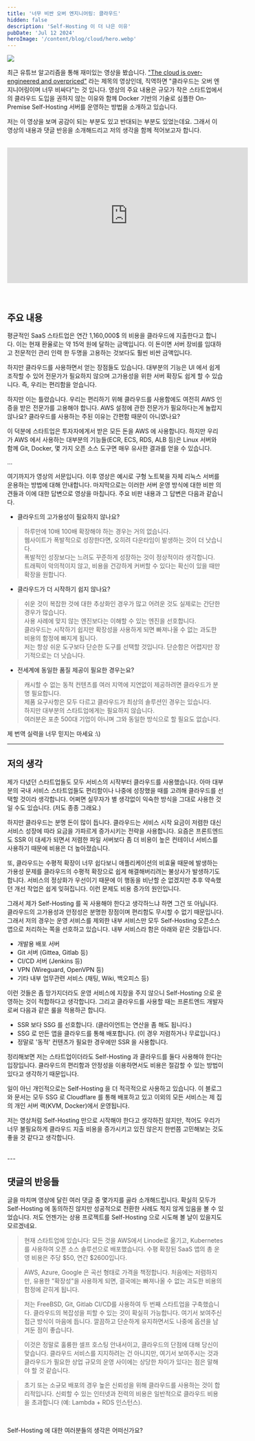 ```yaml
---
title: '너무 비싼 오버 엔지니어링: 클라우드'
hidden: false
description: 'Self-Hosting 이 더 나은 이유'
pubDate: 'Jul 12 2024'
heroImage: '/content/blog/cloud/hero.webp'
---
```



<Image class="tw-rounded-lg" width={720} height={350} src="/content/blog/cloud/hero.webp" />

<br/>

최근 유튜브 알고리즘을 통해 재미있는 영상을 봤습니다. ["The cloud is over-engineered and overpriced"](https://www.youtube.com/watch?v=jFrGhodqC08&list=WL&index=2&t=24s) 라는 제목의 영상인데, 직역하면 "클라우드는 오버 엔지니어링이며 너무 비싸다"는 것 입니다. 영상의 주요 내용은 규모가 작은 스타트업에서의 클라우드 도입을 권하지 않는 이유와 함께 Docker 기반의 기술로 심플한 On-Premise Self-Hosting 서버를 운영하는 방법을 소개하고 있습니다.

저는 이 영상을 보며 공감이 되는 부분도 있고 반대되는 부분도 있었는데요. 그래서 이 영상의 내용과 댓글 반응을 소개해드리고 저의 생각을 함께 적어보고자 합니다.

<br />

<div class="tw-flex tw-justify-center">
<iframe width="560" height="315" src="https://www.youtube.com/embed/jFrGhodqC08?si=ZxQEUz3I1zDlwH9-" title="YouTube video player" frameborder="0" allow="accelerometer; autoplay; clipboard-write; encrypted-media; gyroscope; picture-in-picture; web-share" referrerpolicy="strict-origin-when-cross-origin" allowfullscreen></iframe>
</div>
<br />
<br />

## 주요 내용

평균적인 SaaS 스타트업은 연간 1,160,000$ 의 비용을 클라우드에 지출한다고 합니다. 이는 현재 환율로는 약 15억 원에 달하는 금액입니다. 이 돈이면 서버 장비를 임대하고 전문적인 관리 인력 한 두명을 고용하는 것보다도 훨씬 비싼 금액입니다.

하지만 클라우드를 사용하면서 얻는 장점들도 있습니다. 대부분의 기능은 UI 에서 쉽게 조작할 수 있어 전문가가 필요하지 않으며 고가용성을 위한 서버 확장도 쉽게 할 수 있습니다. 즉, 우리는 편리함을 얻습니다.

하지만 이는 틀렸습니다. 우리는 편리하기 위해 클라우드를 사용함에도 여전히 AWS 인증을 받은 전문가를 고용해야 합니다. AWS 설정에 관한 전문가가 필요하다는게 놀랍지 않나요? 클라우드를 사용하는 주된 이유는 간편함 때문이 아니였나요?

이 덕분에 스타트업은 투자자에게서 받은 모든 돈을 AWS 에 사용합니다. 하지만 우리가 AWS 에서 사용하는 대부분의 기능들(ECR, ECS, RDS, ALB 등)은 Linux 서버와 함께 Git, Docker, 몇 가지 오픈 소스 도구면 매우 유사한 결과를 얻을 수 있습니다.

...

여기까지가 영상의 서문입니다. 이후 영상은 예시로 구형 노트북을 자체 리눅스 서버를 운용하는 방법에 대해 안내합니다. 마지막으로는 이러한 서버 운영 방식에 대한 비판 의견들과 이에 대한 답변으로 영상을 마칩니다. 주요 비판 내용과 그 답변은 다음과 같습니다.

- 클라우드의 고가용성이 필요하지 않나요?
> 하루만에 10배 100배 확장해야 하는 경우는 거의 없습니다.<br/>
> 웹사이트가 폭발적으로 성장한다면, 오히려 다운타임이 발생하는 것이 더 낫습니다.<br/>
> 폭발적인 성장보다는 느려도 꾸준하게 성장하는 것이 정상적이라 생각합니다.<br/>
> 트래픽이 악의적이지 않고, 비용을 건강하게 커버할 수 있다는 확신이 있을 때만 확장을 원합니다.

- 클라우드가 더 시작하기 쉽지 않나요?
> 쉬운 것이 복잡한 것에 대한 추상화인 경우가 많고 어려운 것도 실제로는 간단한 경우가 많습니다.<br/>
> 사용 사례에 맞지 않는 엔진보다는 이해할 수 있는 엔진을 선호합니다.<br/>
> 클라우드는 시작하기 쉽지만 확장성을 사용하게 되면 빠져나올 수 없는 과도한 비용의 함정에 빠지게 됩니다.<br/>
> 저는 항상 쉬운 도구보다 단순한 도구를 선택할 것입니다. 단순함은 어렵지만 장기적으로는 더 낫습니다.

- 전세계에 동일한 품질 제공이 필요한 경우는요?
> 캐시할 수 없는 동적 컨텐츠를 여러 지역에 지연없이 제공하려면 클라우드가 분명 필요합니다. <br/>
> 제품 요구사항은 모두 다르고 클라우드가 최상의 솔루션인 경우는 있습니다.<br/>
> 하지만 대부분의 스타트업에게는 필요하지 않습니다. <br/>
> 여러분은 포춘 500대 기업이 아니며 그와 동일한 방식으로 할 필요도 없습니다.

<Warning>
  제 번역 실력을 너무 믿지는 마세요 :\)
</Warning>

<br/>

---

## 저의 생각

제가 다녔던 스타트업들도 모두 서비스의 시작부터 클라우드를 사용했습니다. 아마 대부분의 국내 서비스 스타트업들도 편리함이나 나중에 성장했을 때를 고려해 클라우드를 선택할 것이라 생각합니다. 어쩌면 실무자가 별 생각없이 익숙한 방식을 그대로 사용한 것일 수도 있습니다. (저도 종종 그래요.)

하지만 클라우드는 분명 돈이 많이 듭니다. 클라우드는 서비스 시작 요금이 저렴한 대신 서비스 성장에 따라 요금을 가파르게 증가시키는 전략을 사용합니다. 요즘은 프론트엔드도 SSR 이 대세가 되면서 저렴한 파일 서버보다 좀 더 비용이 높은 컨테이너 서비스를 사용하기 때문에 비용은 더 높아졌습니다.

또, 클라우드는 수평적 확장이 너무 쉽다보니 애플리케이션의 비효율 때문에 발생하는 가용성 문제를 클라우드의 수평적 확장으로 쉽게 해결해버리려는 불상사가 발생하기도 합니다. 서비스의 정상화가 우선이기 때문에 이 행동을 비난할 순 없겠지만 추후 약속했던 개선 작업은 쉽게 잊혀집니다. 이런 문제도 비용 증가의 원인입니다.

그래서 제가 Self-Hosting 를 꼭 사용해야 한다고 생각하느냐 하면 그건 또 아닙니다. 클라우드의 고가용성과 안정성은 분명한 장점이며 편리함도 무시할 수 없기 때문입니다. 그래서 저의 경우는 운영 서비스를 제외한 내부 서비스만 모두 Self-Hosting 오픈소스 앱으로 처리하는 쪽을 선호하고 있습니다. 내부 서비스라 함은 아래와 같은 것들입니다.

- 개발용 배포 서버
- Git 서버 (Gittea, Gitlab 등)
- CI/CD 서버 (Jenkins 등)
- VPN (Wireguard, OpenVPN 등)
- 기타 내부 업무관련 서비스 (채팅, Wiki, 백오피스 등)

이런 것들은 좀 망가지더라도 운영 서비스에 지장을 주지 않으니 Self-Hosting 으로 운영하는 것이 적합하다고 생각합니다. 그리고 클라우드를 사용할 때는 프론트엔드 개발자로써 다음과 같은 룰을 적용하곤 합니다.

- SSR 보다 SSG 를 선호합니다. (클라이언트는 연산을 좀 해도 됩니다.)
- SSG 로 만든 앱을 클라우드를 통해 배포합니다. (이 경우 저렴하거나 무료입니다.)
- 정말로 '동적' 컨텐츠가 필요한 경우에만 SSR 을 사용합니다.

정리해보면 저는 스타트업이더라도 Self-Hosting 과 클라우드를 둘다 사용해야 한다는 입장입니다. 클라우드의 편리함과 안정성을 이용하면서도 비용은 절감할 수 있는 방법이 있다고 생각하기 때문입니다.

일이 아닌 개인적으로는 Self-Hosting 을 더 적극적으로 사용하고 있습니다. 이 블로그와 문서는 모두 SSG 로 Cloudflare 를 통해 배포하고 있고 이외의 모든 서비스는 제 집의 개인 서버 랙(KVM, Docker)에서 운영됩니다.

저는 영상처럼 Self-Hosting 만으로 시작해야 한다고 생각하진 않지만, 적어도 우리가 너무 불필요하게 클라우드 지출 비용을 증가시키고 있진 않은지 한번쯤 고민해보는 것도 좋을 것 같다고 생각합니다.

<br/>
---

## 댓글의 반응들

글을 마치며 영상에 달린 여러 댓글 중 몇가지를 골라 소개해드립니다. 확실히 모두가 Self-Hosting 에 동의하진 않지만 성공적으로 전환한 사례도 적지 않게 있음을 볼 수 있었습니다. 저도 언젠가는 상용 프로젝트를 Self-Hosting 으로 시도해 볼 날이 있을지도 모르겠네요.

> 현재 스타트업에 있습니다: 모든 것을 AWS에서 Linode로 옮기고, Kubernetes를 사용하여 오픈 소스 솔루션으로 배포했습니다. 수평 확장된 SaaS 앱의 총 운영 비용은 주당 $50, 연간 $2600입니다.

> AWS, Azure, Google 은 곡선 형태로 가격을 책정합니다. 처음에는 저렴하지만, 유용한 "확장성"을 사용하게 되면, 결국에는 빠져나올 수 없는 과도한 비용의 함정에 갇히게 됩니다.

> 저는 FreeBSD, Git, Gitlab CI/CD를 사용하여 두 번째 스타트업을 구축했습니다. 클라우드의 복잡성을 피할 수 있는 것이 확실히 가능합니다. 여기서 보여주신 접근 방식이 마음에 듭니다. 깔끔하고 단순하게 유지하면서도 나중에 옵션을 남겨둔 점이 좋습니다.

> 이것은 정말로 훌륭한 셀프 호스팅 안내서이고, 클라우드의 단점에 대해 당신이 맞습니다. 클라우드 서비스를 지지하려는 건 아니지만, 여기서 보여주시는 것과 클라우드가 필요한 상업 규모의 운영 사이에는 상당한 차이가 있다는 점은 말해야 할 것 같습니다.

> 초기 또는 소규모 배포의 경우 높은 신뢰성을 위해 클라우드를 사용하는 것이 합리적입니다. 신뢰할 수 있는 인터넷과 전력의 비용은 일반적으로 클라우드 비용을 초과합니다 (예: Lambda + RDS 인스턴스).

<br/>

Self-Hosting 에 대한 여러분들의 생각은 어떠신가요?
